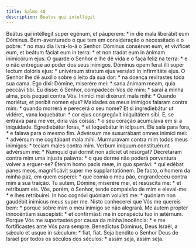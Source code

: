 ```yaml
---
title: Salmo 40
description: Beatus qui intelligit
---
```


<div class="side-by-side not-content">
  <span>
    Beátus qui intéllegit super egénum, et páuperem: * in die mala liberábit eum
    Dóminus.
  </span>
  <span>
    Bem-aventurado o que tem em consideração o necessitado e o pobre: * no mau
    dia livrá-lo-á o Senhor.
  </span>
  <span>
    Dóminus consérvet eum, et vivíficet eum, et beátum fáciat eum in terra: * et
    non tradat eum in ánimam inimicórum ejus.
  </span>
  <span>
    O guarde o Senhor e lhe dê vida e o faça feliz na terra: * e o não entregue
    ao poder dos seus inimigos.
  </span>
  <span>
    Dóminus opem ferat illi super lectum dolóris ejus: * univérsum stratum ejus
    versásti in infirmitáte ejus.
  </span>
  <span>
    O Senhor lhe dê auxílio sobre o leito da sua dor: * na doença revirastes
    toda sua cama.
  </span>
  <span>
    Ego dixi: Dómine, miserére mei: * sana ánimam meam, quia peccávi tibi.
  </span>
  <span>
    Eu disse: ó Senhor, compadecei-Vos de mim: * sarai a minha alma, pois pequei
    contra Vós.
  </span>
  <span>
    Inimíci mei dixérunt mala mihi: * Quando moriétur, et períbit nomen ejus?
  </span>
  <span>
    Maldades os meus inimigos falaram contra mim: * quando morrerá e perecerá o
    seu nome?
  </span>
  <span>
    Et si ingrediebátur ut vidéret, vana loquebátur: * cor ejus congregávit
    iniquitátem sibi.
  </span>
  <span>
    E, se entrava para me ver, diria vãs coisas: * o seu coração acumulava em si
    a iniquidade.
  </span>
  <span>Egrediebátur foras, * et loquebátur in idípsum.</span>
  <span>Ele saía para fora, * e falava para o mesmo fim.</span>
  <span>
    Advérsum me susurrábant omnes inimíci mei: * advérsum me cogitábant mala
    mihi.
  </span>
  <span>
    Murmuravam contra mim todos meus inimigos: * teciam males contra mim.
  </span>
  <span>
    Verbum iníquum constituérunt advérsum me: * Numquid qui dormit non adíciet
    ut resúrgat?
  </span>
  <span>
    Decretaram contra mim uma injusta palavra: * o que dorme não poderá
    porventura volver a erguer-se?
  </span>
  <span>
    Étenim homo pacis meæ, in quo sperávi: * qui edébat panes meos, magnificávit
    super me supplantatiónem.
  </span>
  <span>
    De facto, o homem da minha paz, em quem esperei: * que comia o meu pão,
    engrandeceu contra mim a sua traição.
  </span>
  <span>
    Tu autem, Dómine, miserére mei, et resúscita me: * et retríbuam eis.
  </span>
  <span>
    Vós, porém, ó Senhor, tende compaixão de mim e elevai-me: * e lhes
    retribuirei.
  </span>
  <span>
    In hoc cognóvi quóniam voluísti me: * quóniam non gaudébit inimícus meus
    super me.
  </span>
  <span>
    Nisto conhecerei que Vós me quereis bem: * porque sobre mim o meu inimigo se
    não alegrará.
  </span>
  <span>
    Me autem propter innocéntiam suscepísti: * et confirmásti me in conspéctu
    tuo in ætérnum.
  </span>
  <span>
    Porque Vós me suportastes por causa da minha inocência: * e me fortificastes
    ante Vós para sempre.
  </span>
  <span>
    Benedíctus Dóminus, Deus Israël, a sǽculo et usque in sǽculum: * fiat, fiat.
  </span>
  <span>
    Seja bendito o Senhor Deus de Israel por todos os séculos dos séculos: *
    assim seja, assim seja.
  </span>
</div>
